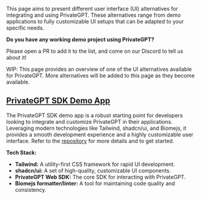 
This page aims to present different user interface (UI) alternatives for integrating and using PrivateGPT. These alternatives range from demo applications to fully customizable UI setups that can be adapted to your specific needs.

**Do you have any working demo project using PrivateGPT?**

Please open a PR to add it to the list, and come on our Discord to tell us about it!

<Callout intent = "note">
WIP: This page provides an overview of one of the UI alternatives available for PrivateGPT. More alternatives will be added to this page as they become available.
</Callout>

## [PrivateGPT SDK Demo App](https://github.com/frgarciames/privategpt-react)

The PrivateGPT SDK demo app is a robust starting point for developers looking to integrate and customize PrivateGPT in their applications. Leveraging modern technologies like Tailwind, shadcn/ui, and Biomejs, it provides a smooth development experience and a highly customizable user interface. Refer to the [repository](https://github.com/frgarciames/privategpt-react) for more details and to get started.

**Tech Stack:**

- **Tailwind:** A utility-first CSS framework for rapid UI development.
- **shadcn/ui:** A set of high-quality, customizable UI components.
- **PrivateGPT Web SDK:** The core SDK for interacting with PrivateGPT.
- **Biomejs formatter/linter:** A tool for maintaining code quality and consistency.
